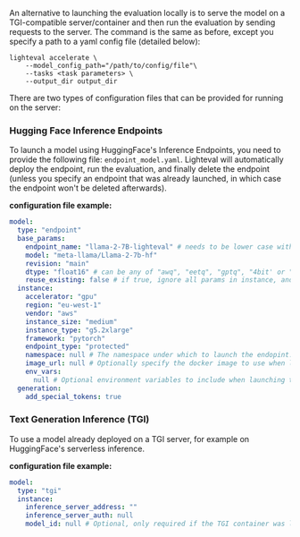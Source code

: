 An alternative to launching the evaluation locally is to serve the model on a
TGI-compatible server/container and then run the evaluation by sending requests
to the server. The command is the same as before, except you specify a path to
a yaml config file (detailed below):

```
lighteval accelerate \
    --model_config_path="/path/to/config/file"\
    --tasks <task parameters> \
    --output_dir output_dir
```

There are two types of configuration files that can be provided for running on
the server:

### Hugging Face Inference Endpoints

To launch a model using HuggingFace's Inference Endpoints, you need to provide
the following file: `endpoint_model.yaml`. Lighteval will automatically deploy
the endpoint, run the evaluation, and finally delete the endpoint (unless you
specify an endpoint that was already launched, in which case the endpoint won't
be deleted afterwards).

__configuration file example:__

```yaml
model:
  type: "endpoint"
  base_params:
    endpoint_name: "llama-2-7B-lighteval" # needs to be lower case without special characters
    model: "meta-llama/Llama-2-7b-hf"
    revision: "main"
    dtype: "float16" # can be any of "awq", "eetq", "gptq", "4bit' or "8bit" (will use bitsandbytes), "bfloat16" or "float16"
    reuse_existing: false # if true, ignore all params in instance, and don't delete the endpoint after evaluation
  instance:
    accelerator: "gpu"
    region: "eu-west-1"
    vendor: "aws"
    instance_size: "medium"
    instance_type: "g5.2xlarge"
    framework: "pytorch"
    endpoint_type: "protected"
    namespace: null # The namespace under which to launch the endopint. Defaults to the current user's namespace
    image_url: null # Optionally specify the docker image to use when launching the endpoint model. E.g., launching models with later releases of the TGI container with support for newer models.
    env_vars:
      null # Optional environment variables to include when launching the endpoint. e.g., `MAX_INPUT_LENGTH: 2048`
  generation:
    add_special_tokens: true
```

### Text Generation Inference (TGI)

To use a model already deployed on a TGI server, for example on HuggingFace's
serverless inference.

__configuration file example:__

```yaml
model:
  type: "tgi"
  instance:
    inference_server_address: ""
    inference_server_auth: null
    model_id: null # Optional, only required if the TGI container was launched with model_id pointing to a local directory
```
